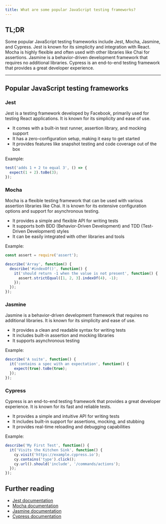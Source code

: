 ```yaml
---
title: What are some popular JavaScript testing frameworks?
---
```


## TL;DR

Some popular JavaScript testing frameworks include Jest, Mocha, Jasmine, and Cypress. Jest is known for its simplicity and integration with React. Mocha is highly flexible and often used with other libraries like Chai for assertions. Jasmine is a behavior-driven development framework that requires no additional libraries. Cypress is an end-to-end testing framework that provides a great developer experience.

---

## Popular JavaScript testing frameworks

### Jest

Jest is a testing framework developed by Facebook, primarily used for testing React applications. It is known for its simplicity and ease of use.

- It comes with a built-in test runner, assertion library, and mocking support
- It has a zero-configuration setup, making it easy to get started
- It provides features like snapshot testing and code coverage out of the box

Example:

```javascript
test('adds 1 + 2 to equal 3', () => {
  expect(1 + 2).toBe(3);
});
```

### Mocha

Mocha is a flexible testing framework that can be used with various assertion libraries like Chai. It is known for its extensive configuration options and support for asynchronous testing.

- It provides a simple and flexible API for writing tests
- It supports both BDD (Behavior-Driven Development) and TDD (Test-Driven Development) styles
- It can be easily integrated with other libraries and tools

Example:

```javascript
const assert = require('assert');

describe('Array', function() {
  describe('#indexOf()', function() {
    it('should return -1 when the value is not present', function() {
      assert.strictEqual([1, 2, 3].indexOf(4), -1);
    });
  });
});
```

### Jasmine

Jasmine is a behavior-driven development framework that requires no additional libraries. It is known for its simplicity and ease of use.

- It provides a clean and readable syntax for writing tests
- It includes built-in assertion and mocking libraries
- It supports asynchronous testing

Example:

```javascript
describe('A suite', function() {
  it('contains a spec with an expectation', function() {
    expect(true).toBe(true);
  });
});
```

### Cypress

Cypress is an end-to-end testing framework that provides a great developer experience. It is known for its fast and reliable tests.

- It provides a simple and intuitive API for writing tests
- It includes built-in support for assertions, mocking, and stubbing
- It provides real-time reloading and debugging capabilities

Example:

```javascript
describe('My First Test', function() {
  it('Visits the Kitchen Sink', function() {
    cy.visit('https://example.cypress.io');
    cy.contains('type').click();
    cy.url().should('include', '/commands/actions');
  });
});
```

## Further reading

- [Jest documentation](https://jestjs.io/docs/getting-started)
- [Mocha documentation](https://mochajs.org/#getting-started)
- [Jasmine documentation](https://jasmine.github.io/pages/getting_started.html)
- [Cypress documentation](https://docs.cypress.io/guides/overview/why-cypress)

